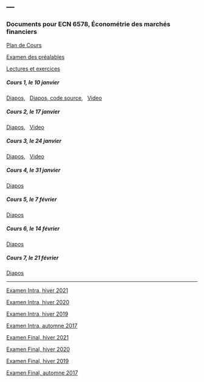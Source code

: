 ---
---

<link rel="stylesheet" href="styles.css" type="text/css">

### Documents pour ECN 6578, Économétrie des marchés financiers

[Plan de Cours](./ECN6578/ECN6578A-H22-PC.pdf)

[Examen des préalables](./ECN6578/examen_prealables.pdf)

[Lectures et exercices](./ECN6578/LX.pdf)


##### Cours 1, le 10 janvier
  
[Diapos](./ECN6578/ECN6578_1.pdf),&nbsp;&nbsp;
[Diapos, code source](./ECN6578/ECN6578_1.Rmd),&nbsp;&nbsp;
[Video](https://umontreal.zoom.us/rec/share/SRoyRJ9zZhlSyU3QrfWbL4QJSTrNWtAY1GRd42_0PLHGNIL-scRN91vf4-B0As8A.rjqyvEHNJmTdw8qB?startTime=1641823227000)

##### Cours 2, le 17 janvier

[Diapos](./ECN6578/ECN6578_2.pdf),&nbsp;&nbsp;
[Video](https://umontreal.zoom.us/rec/share/7Z8snd12uSmtjH-Io7QkEboBMU2u39ecSeyFzb_xcrdzTvAZJkAdgKX2hGG81Lty.O4rglM63NC7ALhZv)

##### Cours 3, le 24 janvier
[Diapos](./ECN6578/ECN6578_3.pdf),&nbsp;&nbsp;
[Video](https://umontreal.zoom.us/rec/share/KsTUwa63bzqDL579KUExOVSI5Jy3cNDHpF6n3LOsgZGyhLzEwEvHG_IfBH2L_yZc.tVxiO1FDHmW_YauO)

##### Cours 4, le 31 janvier
[Diapos](./ECN6578/ECN6578_4.pdf)

##### Cours 5, le 7 février
[Diapos](./ECN6578/ECN6578_5.pdf)

##### Cours 6, le 14 février
[Diapos](./ECN6578/ECN6578_6.pdf)

##### Cours 7, le 21 février
[Diapos](./ECN6578/ECN6578_7.pdf)

***

[Examen Intra, hiver 2021](./ECN6578/EI21.pdf)

[Examen Intra, hiver 2020](./ECN6578/EI20.pdf)

[Examen Intra, hiver 2019](./ECN6578/EI19.pdf)

[Examen Intra, automne 2017](./ECN6578/ECN6578A_EI17.pdf)

[Examen Final, hiver 2021](./ECN6578/EF21.pdf)

[Examen Final, hiver 2020](./ECN6578/EF20.pdf)

[Examen Final, hiver 2019](./ECN6578/EF19.pdf)

[Examen Final, automne 2017](./ECN6578/EF17A.pdf)

